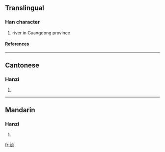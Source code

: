 {{see|湞}}

==Translingual==
===Han character===
{{Han char|rn=85|rad=水|as=06|sn=9|four=|canj=水卜月人 (EYBO)}}
# river in Guangdong province
====References====
{{Han ref|kx=0623.171|hdz=31606.020|uh=6D48|ud=27976}}

----
==Cantonese==
===Hanzi===
{{yue-hanzi|jyut=|y=jing1}}
# {{defn|Cantonese}}

----
==Mandarin==
===Hanzi===
{{cmn-hanzi|tra=湞|pin=[[chéng]] ([[cheng2]]), [[zhēn]] ([[zhen1]])|wg=ch'eng<sup>2</sup>, chen<sup>1</sup>}}
# {{defn|Mandarin}}

[[fr:浈]]